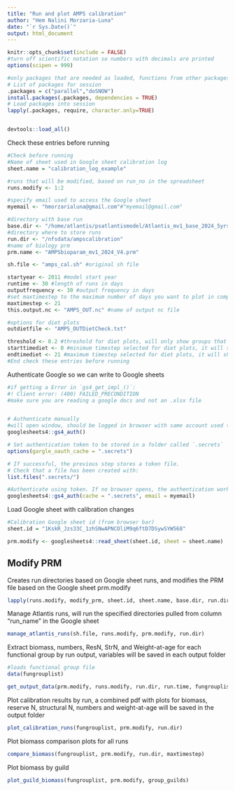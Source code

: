```yaml
---
title: "Run and plot AMPS calibration"
author: "Hem Nalini Morzaria-Luna"
date: "`r Sys.Date()`"
output: html_document
---
```


```r
knitr::opts_chunk$set(include = FALSE)
#turn off scientific notation so numbers with decimals are printed
options(scipen = 999)

#only packages that are needed as loaded, functions from other packages are called directly as dplyr::filter
# List of packages for session
.packages = c("parallel","doSNOW")
install.packages(.packages, dependencies = TRUE)
# Load packages into session 
lapply(.packages, require, character.only=TRUE)


devtools::load_all()
```


Check these entries before running
```r

#Check before running
#Name of sheet used in Google sheet calibration log
sheet.name = "calibration_log_example"

#runs that will be modified, based on run_no in the spreadsheet
runs.modify <- 1:2

#specify email used to access the Google sheet
myemail <- "hmorzarialuna@gmail.com"#"myemail@gmail.com"

#directory with base run
base.dir <- "/home/atlantis/psatlantismodel/Atlantis_mv1_base_2024_5yrs_V2"
#directory where to store runs
run.dir <- "/nfsdata/ampscalibration"
#name of biology prm
prm.name <- "AMPSbioparam_mv1_2024_V4.prm"

sh.file <- "amps_cal.sh" #original sh file

startyear <- 2011 #model start year
runtime <- 30 #length of runs in days
outputfrequency <- 30 #output frequency in days
#set maxtimestep to the maximum number of days you want to plot in comparison files
maxtimestep <- 21
this.output.nc <- "AMPS_OUT.nc" #name of output nc file

#options for diet plots
outdietfile <- "AMPS_OUTDietCheck.txt"

threshold <- 0.2 #threshold for diet plots, will only show groups that correspond to this and higher proportion of the diet
starttimediet <- 0 #minimum timestep selected for diet plots, it will show data from this point
endtimediet <- 21 #maximum timestep selected for diet plots, it will show data up this point
#End check these entries before running


```

Authenticate Google so we can write to Google sheets
```r

#if getting a Error in `gs4_get_impl_()`:
#! Client error: (400) FAILED_PRECONDITION
#make sure you are reading a google docs and not an .xlsx file


# Authenticate manually
#will open window, should be logged in browser with same account used to access the Google sheet
googlesheets4::gs4_auth()

# Set authentication token to be stored in a folder called `.secrets`
options(gargle_oauth_cache = ".secrets")

# If successful, the previous step stores a token file.
# Check that a file has been created with:
list.files(".secrets/")

#Authenticate using token. If no browser opens, the authentication works.
googlesheets4::gs4_auth(cache = ".secrets", email = myemail)


```

Load Google sheet with calibration changes
```r
#Calibration Google sheet id (from browser bar)
sheet.id = "1KskR_Jzs33C_1zhSNwAPNCOliM9q6ftD7DSywSYW568"

prm.modify <- googlesheets4::read_sheet(sheet.id, sheet = sheet.name)

```

## Modify PRM

Creates run directories based on Google sheet runs, and modifies the PRM file based on the Google sheet prm.modify

```r

lapply(runs.modify, modify_prm, sheet.id, sheet.name, base.dir, run.dir, prm.modify, prm.name)


```



Manage Atlantis runs, will run the specified directories pulled from column "run_name" in the Google sheet

```r


manage_atlantis_runs(sh.file, runs.modify, prm.modify, run.dir)


```


Extract biomass, numbers, ResN, StrN, and Weight-at-age for each functional group by run output, variables will be saved in each output folder
```r

#loads functional group file
data(fungrouplist)

get_output_data(prm.modify, runs.modify, run.dir, run.time, fungrouplist, this.output.nc)


```

Plot calibration results by run, a combined pdf with plots for biomass, reserve N, structural N, numbers and weight-at-age will be saved in the output folder
```r

plot_calibration_runs(fungrouplist, prm.modify, run.dir)

```

Plot biomass comparison plots for all runs
```r
compare_biomass(fungrouplist, prm.modify, run.dir, maxtimestep)

```

Plot biomass by guild
```r
plot_guild_biomass(fungrouplist, prm.modify, group_guilds)
```

